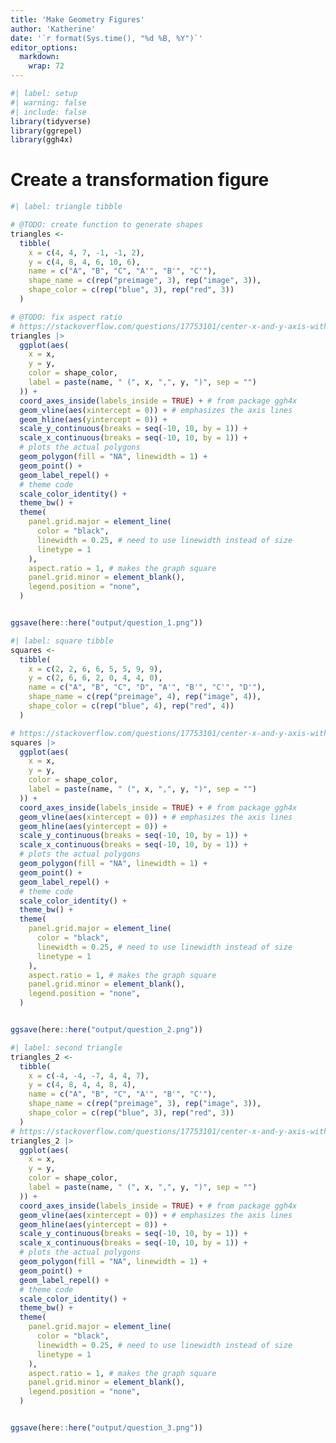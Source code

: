 ```yaml
---
title: 'Make Geometry Figures'
author: 'Katherine'
date: '`r format(Sys.time(), "%d %B, %Y")`'
editor_options: 
  markdown: 
    wrap: 72
---
```


```r
#| label: setup
#| warning: false
#| include: false
library(tidyverse)
library(ggrepel)
library(ggh4x)
```

# Create a transformation figure

```r
#| label: triangle tibble

# @TODO: create function to generate shapes
triangles <-
  tibble(
    x = c(4, 4, 7, -1, -1, 2),
    y = c(4, 8, 4, 6, 10, 6),
    name = c("A", "B", "C", "A'", "B'", "C'"),
    shape_name = c(rep("preimage", 3), rep("image", 3)),
    shape_color = c(rep("blue", 3), rep("red", 3))
  )

# @TODO: fix aspect ratio
# https://stackoverflow.com/questions/17753101/center-x-and-y-axis-with-ggplot2
triangles |>
  ggplot(aes(
    x = x,
    y = y,
    color = shape_color,
    label = paste(name, " (", x, ",", y, ")", sep = "")
  )) +
  coord_axes_inside(labels_inside = TRUE) + # from package ggh4x
  geom_vline(aes(xintercept = 0)) + # emphasizes the axis lines
  geom_hline(aes(yintercept = 0)) +
  scale_y_continuous(breaks = seq(-10, 10, by = 1)) +
  scale_x_continuous(breaks = seq(-10, 10, by = 1)) +
  # plots the actual polygons
  geom_polygon(fill = "NA", linewidth = 1) +
  geom_point() +
  geom_label_repel() +
  # theme code
  scale_color_identity() +
  theme_bw() +
  theme(
    panel.grid.major = element_line(
      color = "black",
      linewidth = 0.25, # need to use linewidth instead of size
      linetype = 1
    ),
    aspect.ratio = 1, # makes the graph square
    panel.grid.minor = element_blank(),
    legend.position = "none",
  )


ggsave(here::here("output/question_1.png"))
```

```r
#| label: square tibble
squares <-
  tibble(
    x = c(2, 2, 6, 6, 5, 5, 9, 9),
    y = c(2, 6, 6, 2, 0, 4, 4, 0),
    name = c("A", "B", "C", "D", "A'", "B'", "C'", "D'"),
    shape_name = c(rep("preimage", 4), rep("image", 4)),
    shape_color = c(rep("blue", 4), rep("red", 4))
  )

# https://stackoverflow.com/questions/17753101/center-x-and-y-axis-with-ggplot2
squares |>
  ggplot(aes(
    x = x,
    y = y,
    color = shape_color,
    label = paste(name, " (", x, ",", y, ")", sep = "")
  )) +
  coord_axes_inside(labels_inside = TRUE) + # from package ggh4x
  geom_vline(aes(xintercept = 0)) + # emphasizes the axis lines
  geom_hline(aes(yintercept = 0)) +
  scale_y_continuous(breaks = seq(-10, 10, by = 1)) +
  scale_x_continuous(breaks = seq(-10, 10, by = 1)) +
  # plots the actual polygons
  geom_polygon(fill = "NA", linewidth = 1) +
  geom_point() +
  geom_label_repel() +
  # theme code
  scale_color_identity() +
  theme_bw() +
  theme(
    panel.grid.major = element_line(
      color = "black",
      linewidth = 0.25, # need to use linewidth instead of size
      linetype = 1
    ),
    aspect.ratio = 1, # makes the graph square
    panel.grid.minor = element_blank(),
    legend.position = "none",
  )


ggsave(here::here("output/question_2.png"))
```

```r
#| label: second triangle
triangles_2 <-
  tibble(
    x = c(-4, -4, -7, 4, 4, 7),
    y = c(4, 8, 4, 4, 8, 4),
    name = c("A", "B", "C", "A'", "B'", "C'"),
    shape_name = c(rep("preimage", 3), rep("image", 3)),
    shape_color = c(rep("blue", 3), rep("red", 3))
  )
# https://stackoverflow.com/questions/17753101/center-x-and-y-axis-with-ggplot2
triangles_2 |>
  ggplot(aes(
    x = x,
    y = y,
    color = shape_color,
    label = paste(name, " (", x, ",", y, ")", sep = "")
  )) +
  coord_axes_inside(labels_inside = TRUE) + # from package ggh4x
  geom_vline(aes(xintercept = 0)) + # emphasizes the axis lines
  geom_hline(aes(yintercept = 0)) +
  scale_y_continuous(breaks = seq(-10, 10, by = 1)) +
  scale_x_continuous(breaks = seq(-10, 10, by = 1)) +
  # plots the actual polygons
  geom_polygon(fill = "NA", linewidth = 1) +
  geom_point() +
  geom_label_repel() +
  # theme code
  scale_color_identity() +
  theme_bw() +
  theme(
    panel.grid.major = element_line(
      color = "black",
      linewidth = 0.25, # need to use linewidth instead of size
      linetype = 1
    ),
    aspect.ratio = 1, # makes the graph square
    panel.grid.minor = element_blank(),
    legend.position = "none",
  )


ggsave(here::here("output/question_3.png"))
```

